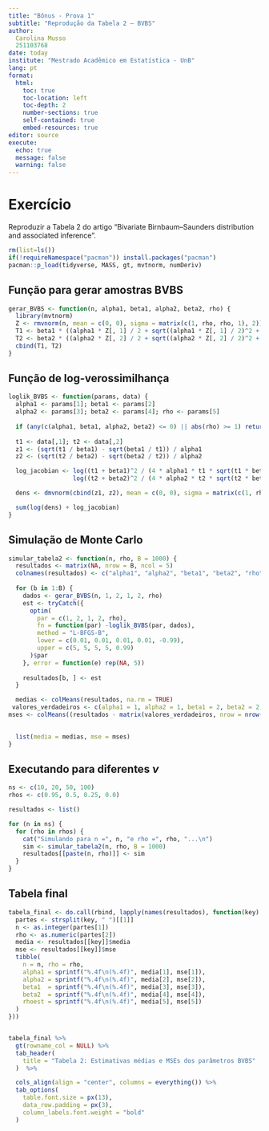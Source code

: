 ```yaml
---
title: "Bônus - Prova 1"
subtitle: "Reprodução da Tabela 2 — BVBS"
author: 
  Carolina Musso
  251103768
date: today
institute: "Mestrado Acadêmico em Estatística - UnB"
lang: pt
format: 
  html:
    toc: true
    toc-location: left
    toc-depth: 2
    number-sections: true
    self-contained: true
    embed-resources: true
editor: source
execute:
  echo: true
  message: false
  warning: false
---
```


# Exercício

Reproduzir a Tabela 2  do artigo "Bivariate Birnbaum–Saunders distribution and associated inference". 

```r
rm(list=ls())
if(!requireNamespace("pacman")) install.packages("pacman")
pacman::p_load(tidyverse, MASS, gt, mvtnorm, numDeriv)
```

## Função para gerar amostras BVBS
```r
gerar_BVBS <- function(n, alpha1, beta1, alpha2, beta2, rho) {
  library(mvtnorm)
  Z <- rmvnorm(n, mean = c(0, 0), sigma = matrix(c(1, rho, rho, 1), 2))
  T1 <- beta1 * ((alpha1 * Z[, 1] / 2 + sqrt((alpha1 * Z[, 1] / 2)^2 + 1))^2)
  T2 <- beta2 * ((alpha2 * Z[, 2] / 2 + sqrt((alpha2 * Z[, 2] / 2)^2 + 1))^2)
  cbind(T1, T2)
}

```

##  Função de log-verossimilhança
```r
loglik_BVBS <- function(params, data) {
  alpha1 <- params[1]; beta1 <- params[2]
  alpha2 <- params[3]; beta2 <- params[4]; rho <- params[5]
  
  if (any(c(alpha1, beta1, alpha2, beta2) <= 0) || abs(rho) >= 1) return(-Inf)
  
  t1 <- data[,1]; t2 <- data[,2]
  z1 <- (sqrt(t1 / beta1) - sqrt(beta1 / t1)) / alpha1
  z2 <- (sqrt(t2 / beta2) - sqrt(beta2 / t2)) / alpha2

  log_jacobian <- log((t1 + beta1)^2 / (4 * alpha1 * t1 * sqrt(t1 * beta1))) +
                  log((t2 + beta2)^2 / (4 * alpha2 * t2 * sqrt(t2 * beta2)))

  dens <- dmvnorm(cbind(z1, z2), mean = c(0, 0), sigma = matrix(c(1, rho, rho, 1), 2))

  sum(log(dens) + log_jacobian)
}

```

## Simulação de Monte Carlo
```r

simular_tabela2 <- function(n, rho, B = 1000) {
  resultados <- matrix(NA, nrow = B, ncol = 5)
  colnames(resultados) <- c("alpha1", "alpha2", "beta1", "beta2", "rho")
  
  for (b in 1:B) {
    dados <- gerar_BVBS(n, 1, 2, 1, 2, rho)
    est <- tryCatch({
      optim(
        par = c(1, 2, 1, 2, rho),
        fn = function(par) -loglik_BVBS(par, dados),
        method = "L-BFGS-B",
        lower = c(0.01, 0.01, 0.01, 0.01, -0.99),
        upper = c(5, 5, 5, 5, 0.99)
      )$par
    }, error = function(e) rep(NA, 5))
    
    resultados[b, ] <- est
  }

  medias <- colMeans(resultados, na.rm = TRUE)
 valores_verdadeiros <- c(alpha1 = 1, alpha2 = 1, beta1 = 2, beta2 = 2, rho = rho)
mses <- colMeans((resultados - matrix(valores_verdadeiros, nrow = nrow(resultados), ncol = 5, byrow = TRUE))^2, na.rm = TRUE)

  
  list(media = medias, mse = mses)
}

```

## Executando para diferentes $\nu$
```r
ns <- c(10, 20, 50, 100)
rhos <- c(0.95, 0.5, 0.25, 0.0)

resultados <- list()

for (n in ns) {
  for (rho in rhos) {
    cat("Simulando para n =", n, "e rho =", rho, "...\n")
    sim <- simular_tabela2(n, rho, B = 1000)
    resultados[[paste(n, rho)]] <- sim
  }
}

```

## Tabela final

```r

tabela_final <- do.call(rbind, lapply(names(resultados), function(key) {
  partes <- strsplit(key, " ")[[1]]
  n <- as.integer(partes[1])
  rho <- as.numeric(partes[2])
  media <- resultados[[key]]$media
  mse <- resultados[[key]]$mse
  tibble(
    n = n, rho = rho,
    alpha1 = sprintf("%.4f\n(%.4f)", media[1], mse[1]),
    alpha2 = sprintf("%.4f\n(%.4f)", media[2], mse[2]),
    beta1  = sprintf("%.4f\n(%.4f)", media[3], mse[3]),
    beta2  = sprintf("%.4f\n(%.4f)", media[4], mse[4]),
    rhoest = sprintf("%.4f\n(%.4f)", media[5], mse[5])
  )
}))


tabela_final %>%
  gt(rowname_col = NULL) %>%
  tab_header(
    title = "Tabela 2: Estimativas médias e MSEs dos parâmetros BVBS"
  )  %>% 

  cols_align(align = "center", columns = everything()) %>%
  tab_options(
    table.font.size = px(13),
    data_row.padding = px(3),
    column_labels.font.weight = "bold"
  )

```




